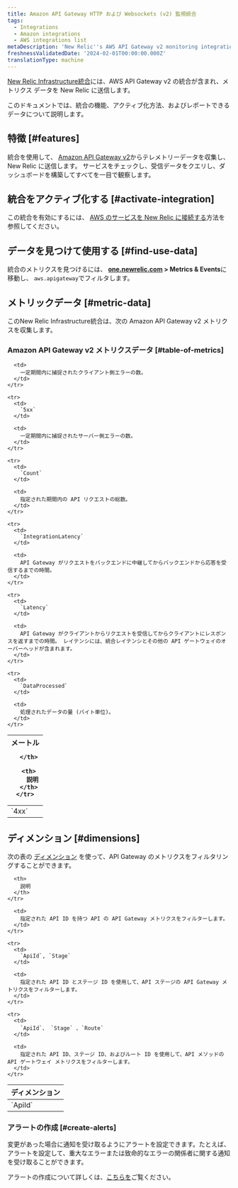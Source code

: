 ```yaml
---
title: Amazon API Gateway HTTP および Websockets (v2) 監視統合
tags:
  - Integrations
  - Amazon integrations
  - AWS integrations list
metaDescription: 'New Relic''s AWS API Gateway v2 monitoring integration: what data it reports, and how to enable it.'
freshnessValidatedDate: '2024-02-01T00:00:00.000Z'
translationType: machine
---
```


[New Relic Infrastructure統合](/docs/infrastructure/integrations-getting-started/getting-started/introduction-infrastructure-integrations)には、AWS API Gateway v2 の統合が含まれ、メトリクス データを New Relic に送信します。

このドキュメントでは、統合の機能、アクティブ化方法、およびレポートできるデータについて説明します。

## 特徴 [#features]

統合を使用して、 [Amazon API Gateway v2](https://aws.amazon.com/api-gateway/)からテレメトリーデータを収集し、New Relic に送信します。 サービスをチェックし、受信データをクエリし、ダッシュボードを構築してすべてを一目で観察します。

## 統合をアクティブ化する [#activate-integration]

この統合を有効にするには、 [AWS のサービスを New Relic に接続する](/docs/infrastructure/amazon-integrations/connect/aws-metric-stream-setup/)方法を参照してください。

## データを見つけて使用する [#find-use-data]

統合のメトリクスを見つけるには、 **[one.newrelic.com](https://one.newrelic.com/all-capabilities) > Metrics & Events**に移動し、 `aws.apigateway`でフィルタします。

## メトリックデータ [#metric-data]

このNew Relic Infrastructure統合は、次の Amazon API Gateway v2 メトリクスを収集します。

### Amazon API Gateway v2 メトリクスデータ [#table-of-metrics]

<table>
  <thead>
    <tr>
      <th style={{ width: "200px" }}>
        メートル  

      </th>

      <th>
        説明
      </th>
    </tr>
  </thead>

  <tbody>
    <tr>
      <td>
        `4xx`
      </td>

      <td>
        一定期間内に捕捉されたクライアント側エラーの数。
      </td>
    </tr>

    <tr>
      <td>
        `5xx`
      </td>

      <td>
        一定期間内に捕捉されたサーバー側エラーの数。
      </td>
    </tr>

    <tr>
      <td>
        `Count`
      </td>

      <td>
        指定された期間内の API リクエストの総数。
      </td>
    </tr>

    <tr>
      <td>
        `IntegrationLatency`
      </td>

      <td>
        API Gateway がリクエストをバックエンドに中継してからバックエンドから応答を受信するまでの時間。
      </td>
    </tr>

    <tr>
      <td>
        `Latency`
      </td>

      <td>
        API Gateway がクライアントからリクエストを受信してからクライアントにレスポンスを返すまでの時間。 レイテンシには、統合レイテンシとその他の API ゲートウェイのオーバーヘッドが含まれます。
      </td>
    </tr>

    <tr>
      <td>
        `DataProcessed`
      </td>

      <td>
        処理されたデータの量 (バイト単位)。
      </td>
    </tr>
  </tbody>
</table>

## ディメンション [#dimensions]

次の表の [ディメンション](http://docs.aws.amazon.com/AmazonCloudWatch/latest/APIReference/API_Dimension.html) を使って、API Gateway のメトリクスをフィルタリングすることができます。

<table>
  <thead>
    <tr>
      <th style={{ width: "285x" }}>
        ディメンション
      </th>

      <th>
        説明
      </th>
    </tr>
  </thead>

  <tbody>
    <tr>
      <td>
        `ApiId`
      </td>

      <td>
        指定された API ID を持つ API の API Gateway メトリクスをフィルターします。
      </td>
    </tr>

    <tr>
      <td>
        `ApiId`, `Stage`
      </td>

      <td>
        指定された API ID とステージ ID を使用して、API ステージの API Gateway メトリクスをフィルターします。
      </td>
    </tr>

    <tr>
      <td>
        `ApiId`、 `Stage` 、`Route`
      </td>

      <td>
        指定された API ID、ステージ ID、およびルート ID を使用して、API メソッドの API ゲートウェイ メトリクスをフィルターします。
      </td>
    </tr>
  </tbody>
</table>

### アラートの作成 [#create-alerts]

変更があった場合に通知を受け取るようにアラートを設定できます。たとえば、アラートを設定して、重大なエラーまたは致命的なエラーの関係者に関する通知を受け取ることができます。

アラートの作成について詳しくは、[こちらを](/docs/tutorial-create-alerts/create-an-alert/)ご覧ください。